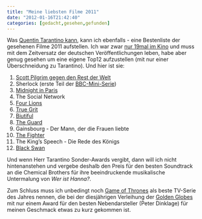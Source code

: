 ```yaml
---
title: "Meine liebsten Filme 2011"
date: "2012-01-16T21:42:40"
categories: [gedacht,gesehen,gefunden]
---
```


Was [Quentin Tarantino kann](http://www.tarantino.info/2012/01/14/exclusive-quentin-tarantinos-favorite-films-of-2011-more/), kann ich ebenfalls - eine Bestenliste der gesehenen Filme 2011 aufstellen. Ich war zwar [nur 19mal im Kino](/blog/2011/12/31/mein-jahr-2011-in-zahlen/) und muss mit dem Zeitversatz der deutschen Veröffentlichungen leben, habe aber genug gesehen um eine eigene Top12 aufzustellen (mit nur einer Überschneidung zu Tarantino). Und hier ist sie:

<ol>
	<li>[Scott Pilgrim gegen den Rest der Welt](/blog/2011/03/22/scott-pilgrim-vs-the-world/)</li>
	<li>Sherlock (erste Teil der [BBC-Mini-Serie](/blog/2011/08/08/sherlock/))</li>
	<li>[Midnight in Paris](/blog/2011/09/16/midnight-in-paris/)</li>
	<li>The Social Network</li>
	<li>[Four Lions](/blog/2011/05/22/four-lions/)</li>
	<li>[True Grit](/blog/2011/04/24/movies-on-a-plane/)</li>
	<li>[Biutiful](/blog/2011/06/08/biutiful/)</li>
	<li>[The Guard](/blog/2011/02/15/the-guard/)</li>
	<li>Gainsbourg - Der Mann, der die Frauen liebte</li>
	<li>[The Fighter](/blog/2011/04/24/movies-on-a-plane/)</li>
	<li>The King's Speech - Die Rede des Königs</li>
	<li>[Black Swan](/blog/2011/01/30/black-swan/)</li>
</ol>

Und wenn Herr Tarantino Sonder-Awards vergibt, dann will ich nicht hintenanstehen und vergebe deshalb den Preis für den besten Soundtrack an die Chemical Brothers für ihre beeindruckende musikalische Untermalung von *Wer ist Hanna?*.

Zum Schluss muss ich unbedingt noch [Game of Thrones](http://www.hbo.com/game-of-thrones) als beste TV-Serie des Jahres nennen, die bei der diesjährigen Verleihung der [Golden Globes](http://www.goldenglobes.org/blog/2012/01/peter-dinklage-wins-a-golden-globe/) mit nur einem Award für den besten Nebendarsteller (Peter Dinklage) für meinen Geschmack etwas zu kurz gekommen ist.
